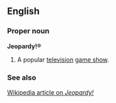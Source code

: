 ==English==
===Proper noun===
'''Jeopardy!®'''

#A popular [[television]] [[game show]].

===See also===
[[w:Jeopardy!|Wikipedia article on ''Jeopardy!'']]